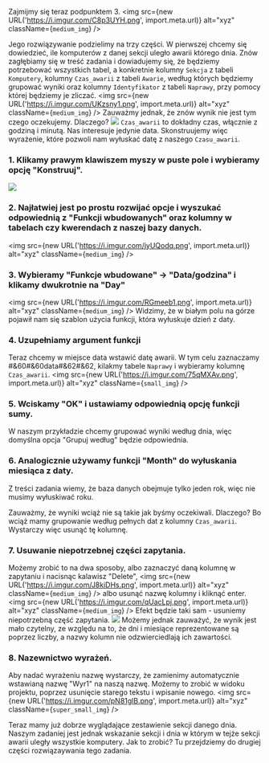 Zajmijmy się teraz podpunktem 3.
<img src={new URL('https://i.imgur.com/C8p3UYH.png', import.meta.url)} alt="xyz" className={`medium_img`} />

Jego rozwiązywanie podzielimy na trzy części. W pierwszej chcemy się dowiedzieć, ile komputerów z danej sekcji uległo awarii którego dnia.
Znów zagłębiamy się w treść zadania i dowiadujemy się, że będziemy potrzebować wszystkich tabel, a konkretnie kolumny `Sekcja` z tabeli `Komputery`, kolumny `Czas_awarii` z tabeli `Awarie`, według których będziemy grupować wyniki oraz kolumny `Identyfikator` z tabeli `Naprawy`, przy pomocy której będziemy je zliczać.
<img src={new URL('https://i.imgur.com/UKzsny1.png', import.meta.url)} alt="xyz" className={`medium_img`} />
Zauważmy jednak, że znów wynik nie jest tym czego oczekujemy. Dlaczego?
![](https://i.imgur.com/eZIDhTV.png)
`Czas_awarii` to dokładny czas, włącznie z godziną i minutą. Nas interesuje jedynie data. 
Skonstruujemy więc wyrażenie, które pozwoli nam wyłuskać datę z naszego `Czasu_awarii`.

### 1. Klikamy prawym klawiszem myszy w puste pole i wybieramy opcję "Konstruuj".
![](https://i.imgur.com/RQ1mE9I.png)

### 2. Najłatwiej jest po prostu rozwijać opcje i wyszukać  odpowiednią z "Funkcji wbudowanych" oraz kolumny w tabelach czy kwerendach z naszej bazy danych.
<img src={new URL('https://i.imgur.com/jyUQodq.png', import.meta.url)} alt="xyz" className={`medium_img`} />

### 3. Wybieramy "Funkcje wbudowane" -> "Data/godzina" i klikamy dwukrotnie na "Day"
<img src={new URL('https://i.imgur.com/RGmeeb1.png', import.meta.url)} alt="xyz" className={`medium_img`} />
Widzimy, że w białym polu na górze pojawił nam się szablon użycia funkcji, która wyłuskuje dzień z daty. 

### 4. Uzupełniamy argument funkcji
Teraz chcemy w  miejsce data wstawić datę awarii. W tym celu zaznaczamy #&60#&60data#&62#&62, kilakmy tabele `Naprawy` i wybieramy kolumnę `Czas_awarii`.
<img src={new URL('https://i.imgur.com/75qMXAv.png', import.meta.url)} alt="xyz" className={`small_img`} />
    
### 5. Wciskamy "OK" i ustawiamy odpowiednią opcję funkcji sumy. 
W naszym przykładzie chcemy grupować wyniki według dnia, więc domyślna opcja "Grupuj według" będzie odpowiednia.

### 6. Analogicznie używamy funkcji "Month" do wyłuskania miesiąca z daty.
    
Z treści zadania wiemy, że baza danych obejmuje tylko jeden rok, więc nie musimy wyłuskiwać roku.
    
Zauważmy, że wyniki wciąż nie są takie jak byśmy oczekiwali. Dlaczego? Bo wciąż mamy grupowanie według pełnych dat z kolumny `Czas_awarii`. Wystarczy więc usunąć tę kolumnę. 
    
### 7. Usuwanie niepotrzebnej części zapytania.
Możemy zrobić to na dwa sposoby, albo zaznaczyć daną kolumnę w zapytaniu i nacisnąc kalawisz "Delete",
<img src={new URL('https://i.imgur.com/J8kiDHs.png', import.meta.url)} alt="xyz" className={`medium_img`} />
albo usunąć nazwę kolumny i kliknąć enter.
<img src={new URL('https://i.imgur.com/qUacLpj.png', import.meta.url)} alt="xyz" className={`medium_img`} />
Efekt będzie taki sam - usuniemy niepotrzebną część zapytania.
![](https://i.imgur.com/PAyKaoL.png)
Możemy jednak zauważyć, że wynik jest mało czytelny, ze względu na to, że dni i miesiące reprezentowane są poprzez liczby, a nazwy kolumn nie odzwierciedlają ich zawartości.
    
### 8. Nazewnictwo wyrażeń.
Aby nadać wyrażeniu nazwę wystarczy, że zamienimy automatycznie wstawianą nazwę "Wyr1" na naszą nazwę. Możemy to zrobić w widoku projektu, poprzez usunięcie starego tekstu i wpisanie nowego.
<img src={new URL('https://i.imgur.com/pN81glB.png', import.meta.url)} alt="xyz" className={`super_small_img`} />

Teraz mamy już dobrze wyglądające zestawienie sekcji danego dnia. Naszym zadaniej jest jednak wskazanie sekcji i dnia w którym w tejże sekcji awarii uległy wszystkie komputery. Jak to zrobić? Tu przejdziemy do drugiej części rozwiązaywania tego zadania.